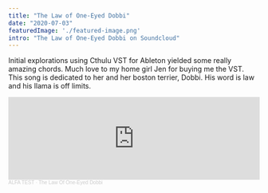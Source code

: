 ```yaml
---
title: "The Law of One-Eyed Dobbi"
date: "2020-07-03"
featuredImage: './featured-image.png'
intro: "The Law of One-Eyed Dobbi on Soundcloud"
---
```

Initial explorations using Cthulu VST for Ableton yielded some really amazing chords. Much love to my home girl Jen for buying me the VST. This song is dedicated to her and her boston terrier, Dobbi. His word is law and his llama is off limits.

<iframe width="100%" height="166" scrolling="no" frameborder="no" allow="autoplay" src="https://w.soundcloud.com/player/?url=https%3A//api.soundcloud.com/tracks/851667484&color=%23ff5500&auto_play=false&hide_related=false&show_comments=true&show_user=true&show_reposts=false&show_teaser=true"></iframe><div style="font-size: 10px; color: #cccccc;line-break: anywhere;word-break: normal;overflow: hidden;white-space: nowrap;text-overflow: ellipsis; font-family: Interstate,Lucida Grande,Lucida Sans Unicode,Lucida Sans,Garuda,Verdana,Tahoma,sans-serif;font-weight: 100;"><a href="https://soundcloud.com/alfatest" title="ALFA TEST" target="_blank" style="color: #cccccc; text-decoration: none;">ALFA TEST</a> · <a href="https://soundcloud.com/alfatest/the-law-of-one-eyed-dobbi-1" title="The Law Of One-Eyed Dobbi" target="_blank" style="color: #cccccc; text-decoration: none;">The Law Of One-Eyed Dobbi</a></div>